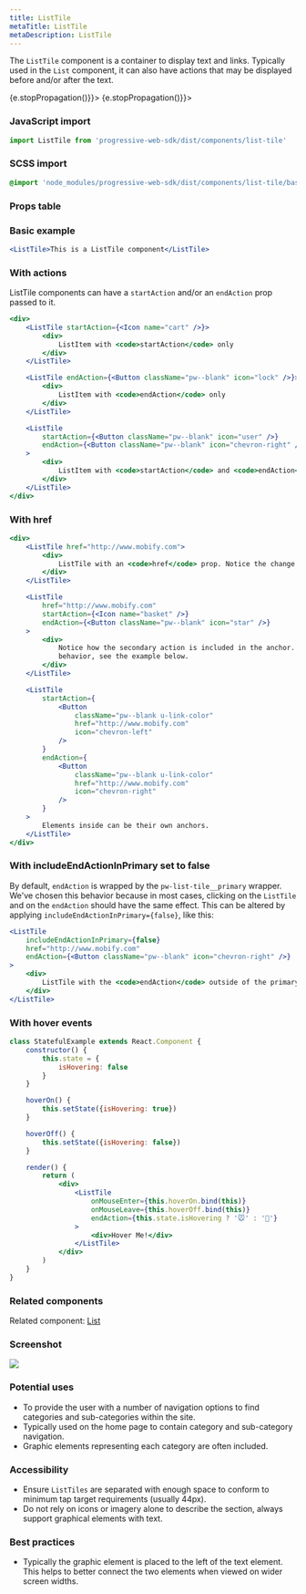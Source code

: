 ```yaml
---
title: ListTile
metaTitle: ListTile
metaDescription: ListTile
---
```



<div class="component-intro">

The `ListTile` component is a container to display text and links. Typically used in the `List` component, it can also have actions that may be displayed before and/or after the text.

</div>

<div onClick={(e) => {e.stopPropagation()}}>
<Tabs activeIndex={0} className="devcenter">
<TabsPanel title="Code" onClick={(e) => {e.stopPropagation()}}>

### JavaScript import

```jsx
import ListTile from 'progressive-web-sdk/dist/components/list-tile'
```

### SCSS import

```scss
@import 'node_modules/progressive-web-sdk/dist/components/list-tile/base';
```

### Props table

<PropsTable propMetaData={props.componentMetadata.childrenComponentProp} />

### Basic example

```jsx react-live=true
<ListTile>This is a ListTile component</ListTile>
```

### With actions

ListTile components can have a `startAction` and/or an `endAction` prop passed to it.

```jsx react-live=true
<div>
    <ListTile startAction={<Icon name="cart" />}>
        <div>
            ListItem with <code>startAction</code> only
        </div>
    </ListTile>

    <ListTile endAction={<Button className="pw--blank" icon="lock" />}>
        <div>
            ListItem with <code>endAction</code> only
        </div>
    </ListTile>

    <ListTile
        startAction={<Button className="pw--blank" icon="user" />}
        endAction={<Button className="pw--blank" icon="chevron-right" />}
    >
        <div>
            ListItem with <code>startAction</code> and <code>endAction</code>
        </div>
    </ListTile>
</div>
```

### With href

```jsx react-live=true
<div>
    <ListTile href="http://www.mobify.com">
        <div>
            ListTile with an <code>href</code> prop. Notice the change in color!
        </div>
    </ListTile>

    <ListTile
        href="http://www.mobify.com"
        startAction={<Icon name="basket" />}
        endAction={<Button className="pw--blank" icon="star" />}
    >
        <div>
            Notice how the secondary action is included in the anchor. If you wish to change this
            behavior, see the example below.
        </div>
    </ListTile>

    <ListTile
        startAction={
            <Button
                className="pw--blank u-link-color"
                href="http://www.mobify.com"
                icon="chevron-left"
            />
        }
        endAction={
            <Button
                className="pw--blank u-link-color"
                href="http://www.mobify.com"
                icon="chevron-right"
            />
        }
    >
        Elements inside can be their own anchors.
    </ListTile>
</div>
```

### With includeEndActionInPrimary set to false

By default, `endAction` is wrapped by the `pw-list-tile__primary` wrapper. We've chosen this behavior because in most cases, clicking on the `ListTile` and on the `endAction` should have the same effect. This can be altered by applying `includeEndActionInPrimary={false}`, like this:

```jsx react-live=true
<ListTile
    includeEndActionInPrimary={false}
    href="http://www.mobify.com"
    endAction={<Button className="pw--blank" icon="chevron-right" />}
>
    <div>
        ListTile with the <code>endAction</code> outside of the primary container
    </div>
</ListTile>
```

### With hover events

```jsx react-live=true
class StatefulExample extends React.Component {
    constructor() {
        this.state = {
            isHovering: false
        }
    }

    hoverOn() {
        this.setState({isHovering: true})
    }

    hoverOff() {
        this.setState({isHovering: false})
    }

    render() {
        return (
            <div>
                <ListTile
                    onMouseEnter={this.hoverOn.bind(this)}
                    onMouseLeave={this.hoverOff.bind(this)}
                    endAction={this.state.isHovering ? '🐭' : '🧀'}
                >
                    <div>Hover Me!</div>
                </ListTile>
            </div>
        )
    }
}
```

</TabsPanel>
<TabsPanel title="Design" class="markdown">

### Related components
Related component: [List](List)

### Screenshot

![](./images/components/list-tile/listtile-uikit.png)

### Potential uses

-   To provide the user with a number of navigation options to find categories and sub-categories within the site.
-   Typically used on the home page to contain category and sub-category navigation.
-   Graphic elements representing each category are often included.

### Accessibility

-   Ensure `ListTiles` are separated with enough space to conform to minimum tap target requirements (usually 44px).
-   Do not rely on icons or imagery alone to describe the section, always support graphical elements with text.

### Best practices

-   Typically the graphic element is placed to the left of the text element. This helps to better connect the two elements when viewed on wider screen widths.

</TabsPanel>
</Tabs>
</div>
